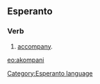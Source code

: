 ==Esperanto==
===Verb===
# [[accompany]].

[[eo:akompani]]
[[Category:Esperanto language]]
{{Universala Vortaro}}